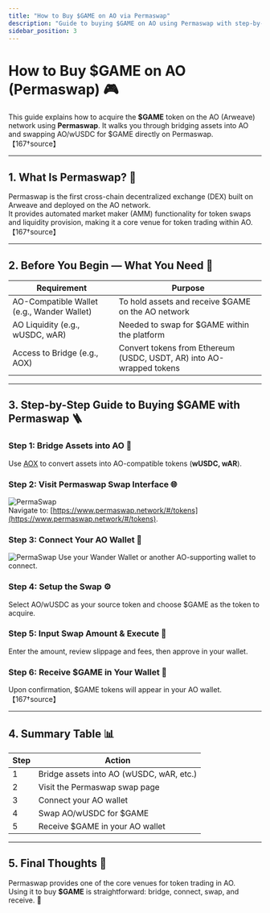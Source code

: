 ```yaml
---
title: "How to Buy $GAME on AO via Permaswap"
description: "Guide to buying $GAME on AO using Permaswap with step-by-step flow, emojis, and image placement."
sidebar_position: 3
---
```


# How to Buy $GAME on AO (Permaswap) 🎮

This guide explains how to acquire the **$GAME** token on the AO (Arweave) network using **Permaswap**. It walks you through bridging assets into AO and swapping AO/wUSDC for $GAME directly on Permaswap. 【167†source】

---

## 1. What Is Permaswap? 🧩

Permaswap is the first cross-chain decentralized exchange (DEX) built on Arweave and deployed on the AO network.  
It provides automated market maker (AMM) functionality for token swaps and liquidity provision, making it a core venue for token trading within AO. 【167†source】

---

## 2. Before You Begin — What You Need 🧰

| Requirement | Purpose |
|-------------|---------|
| AO-Compatible Wallet (e.g., Wander Wallet) | To hold assets and receive $GAME on the AO network |
| AO Liquidity (e.g., wUSDC, wAR) | Needed to swap for $GAME within the platform |
| Access to Bridge (e.g., AOX) | Convert tokens from Ethereum (USDC, USDT, AR) into AO-wrapped tokens | 【167†source】

---

## 3. Step-by-Step Guide to Buying $GAME with Permaswap 🪜

### Step 1: Bridge Assets into AO 🌉
Use [AOX](https://aox.xyz/#/home) to convert assets into AO-compatible tokens (**wUSDC, wAR**).

### Step 2: Visit Permaswap Swap Interface 🌐
![PermaSwap](/img/docs/investor/buying/IMGPermaswap/Picture1.png)  
Navigate to: [https://www.permaswap.network/#/tokens](https://www.permaswap.network/#/tokens).



### Step 3: Connect Your AO Wallet 🔗
![PermaSwap](/img/docs/investor/buying/IMGPermaswap/Picture2.png)
Use your Wander Wallet or another AO-supporting wallet to connect.


### Step 4: Setup the Swap ⚙️
Select AO/wUSDC as your source token and choose $GAME as the token to acquire.

### Step 5: Input Swap Amount & Execute 🎯
Enter the amount, review slippage and fees, then approve in your wallet.

### Step 6: Receive $GAME in Your Wallet 🎉
Upon confirmation, $GAME tokens will appear in your AO wallet. 【167†source】

---

## 4. Summary Table 📊

| Step | Action |
|------|--------|
| 1 | Bridge assets into AO (wUSDC, wAR, etc.) |
| 2 | Visit the Permaswap swap page |
| 3 | Connect your AO wallet |
| 4 | Swap AO/wUSDC for $GAME |
| 5 | Receive $GAME in your AO wallet |

---

## 5. Final Thoughts 🧠

Permaswap provides one of the core venues for token trading in AO.  
Using it to buy **$GAME** is straightforward: bridge, connect, swap, and receive. 🚀
